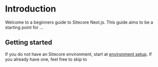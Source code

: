 # Introduction
 
Welcome to a beginners guide to Sitecore Next.js. This guide aims to be a starting point for ...


## Getting started

If you do not have an Sitecore environment, start at [environment setup](/environment/setup).
If you already have one, feel free to skip to 


